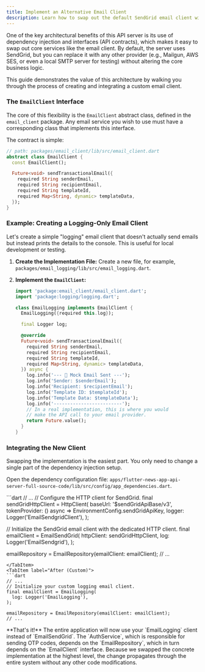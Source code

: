```yaml
---
title: Implement an Alternative Email Client
description: Learn how to swap out the default SendGrid email client with a different provider, demonstrating the architecture's flexibility.
---
```



One of the key architectural benefits of this API server is its use of dependency injection and interfaces (API contracts), which makes it easy to swap out core services like the email client. By default, the server uses SendGrid, but you can replace it with any other provider (e.g., Mailgun, AWS SES, or even a local SMTP server for testing) without altering the core business logic.

This guide demonstrates the value of this architecture by walking you through the process of creating and integrating a custom email client.

### The `EmailClient` Interface

The core of this flexibility is the `EmailClient` abstract class, defined in the `email_client` package. Any email service you wish to use must have a corresponding class that implements this interface.

The contract is simple:

```dart
// path: packages/email_client/lib/src/email_client.dart
abstract class EmailClient {
  const EmailClient();

  Future<void> sendTransactionalEmail({
    required String senderEmail,
    required String recipientEmail,
    required String templateId,
    required Map<String, dynamic> templateData,
  });
}
```

### Example: Creating a Logging-Only Email Client

Let's create a simple "logging" email client that doesn't actually send emails but instead prints the details to the console. This is useful for local development or testing.

1.  **Create the Implementation File:**
    Create a new file, for example, `packages/email_logging/lib/src/email_logging.dart`.

2.  **Implement the `EmailClient`:**

    ```dart
    import 'package:email_client/email_client.dart';
    import 'package:logging/logging.dart';

    class EmailLogging implements EmailClient {
      EmailLogging({required this.log});

      final Logger log;

      @override
      Future<void> sendTransactionalEmail({
        required String senderEmail,
        required String recipientEmail,
        required String templateId,
        required Map<String, dynamic> templateData,
      }) async {
        log.info('--- 📧 Mock Email Sent ---');
        log.info('Sender: $senderEmail');
        log.info('Recipient: $recipientEmail');
        log.info('Template ID: $templateId');
        log.info('Template Data: $templateData');
        log.info('-------------------------');
        // In a real implementation, this is where you would
        // make the API call to your email provider.
        return Future.value();
      }
    }
    ```

### Integrating the New Client

Swapping the implementation is the easiest part. You only need to change a single part of the dependency injection setup.

Open the dependency configuration file: `apps/flutter-news-app-api-server-full-source-code/lib/src/config/app_dependencies.dart`.

<Tabs>
<TabItem label="Before (Default)">
```dart
// ...
// Configure the HTTP client for SendGrid.
final sendGridHttpClient = HttpClient(
  baseUrl: '$sendGridApiBase/v3',
  tokenProvider: () async => EnvironmentConfig.sendGridApiKey,
  logger: Logger('EmailSendgridClient'),
);

// Initialize the SendGrid email client with the dedicated HTTP client.
final emailClient = EmailSendGrid(
  httpClient: sendGridHttpClient,
  log: Logger('EmailSendgrid'),
);

emailRepository = EmailRepository(emailClient: emailClient);
// ...
```
</TabItem>
<TabItem label="After (Custom)">
```dart
// ...
// Initialize your custom logging email client.
final emailClient = EmailLogging(
  log: Logger('EmailLogging'),
);

emailRepository = EmailRepository(emailClient: emailClient);
// ...
```
</TabItem>
</Tabs>

<Aside type="note">
**That's it!** The entire application will now use your `EmailLogging` client instead of `EmailSendGrid`. The `AuthService`, which is responsible for sending OTP codes, depends on the `EmailRepository`, which in turn depends on the `EmailClient` interface. Because we swapped the concrete implementation at the highest level, the change propagates through the entire system without any other code modifications.
</Aside>
